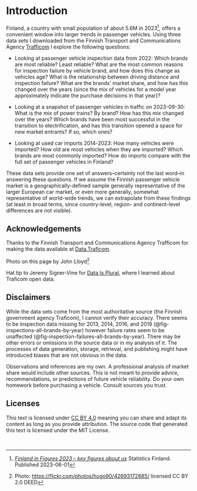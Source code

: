 # Introduction {.unnumbered}

Finland, a country with small population of about 5.6M in 2023^[[*Finland in Figures 2023 – key figures about us*](https://tilastokeskus.fi/uutinen/finland-in-figures-2023-key-figures-about-us) Statistics Finland. Published 2023-06-01], offers a convenient window into larger trends in passenger vehicles. Using three data sets I downloaded from the Finnish Transport and Communications Agency [Trafficom](https://traficom.fi/en) I explore the following questions:

* Looking at passenger vehicle inspection data from 2022: Which brands are most reliable? Least reliable? What are the most common reasons for inspection failure by vehicle brand, and how does this change as vehicles age? What is the relationship between driving distance and inspection failure? What are the brands' market share, and how has this changed over the years (since the mix of vehicles for a model year approximately indicate the purchase decisions in that year)?

* Looking at a snapshot of passenger vehicles in traffic on 2023-09-30: What is the mix of power trains? By brand? How has this mix changed over the years? Which brands have been most successful in the transition to electrification, and has this transition opened a space for new market entrants? If so, which ones?

* Looking at used car imports 2014-2023: How many vehicles were imported? How old are most vehicles when they are imported? Which brands are most commonly imported? How do imports compare with the full set of passenger vehicles in Finland?

These data sets provide one set of answers--certainly not the last word--in answering these questions. If we assume the Finnish passenger vehicle market is a geographically-defined sample generally representative of the larger European car market, or even more generally, somewhat representative of world-wide trends, we can extrapolate from these findings (at least in broad terms, since country-level, region- and continent-level differences are not visible).

## Acknowledgements

Thanks to the Finnish Transport and Communications Agency Trafficom for making the data available at [Data.Traficom](https://tieto.traficom.fi/en).

Photo on this page by John Lloyd^[Photo: <https://flickr.com/photos/hugo90/42693172685/> licensed CC BY 2.0 DEED]

Hat tip to Jeremy Signer-Vine for [Data Is Plural](https://www.data-is-plural.com), where I learned about Traficom open data.

## Disclaimers

While the data sets come from the most authoritative source (the Finnish government agency Traficom), I cannot verify their accuracy. There seems to be inspection data missing for 2013, 2014, 2016, and 2019 (@fig-inspections-all-brands-by-year) however failure rates seem to be unaffected (@fig-inspection-failures-all-brands-by-year). There may be other errors or omissions in the source data or in my analysis of it. The processes of data generation, storage, retrieval, and publishing might have introduced biases that are not obvious in the data.

Observations and inferences are my own. A professional analysis of market share would include other sources. This is not meant to provide advice, recommendations, or predictions of future vehicle reliability. Do your own homework before purchasing a vehicle. Consult sources you trust.

## Licenses

This text is licensed under [CC BY 4.0](https://creativecommons.org/licenses/by/4.0/) meaning you can share and adapt its content as long as you provide attribution. The source code that generated this text is licensed under the MIT License. 

<br>